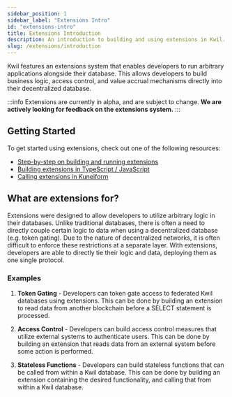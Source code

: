 ```yaml
---
sidebar_position: 1
sidebar_label: "Extensions Intro"
id: "extensions-intro"
title: Extensions Introduction
description: An introduction to building and using extensions in Kwil.
slug: /extensions/introduction
---
```


Kwil features an extensions system that enables developers to run arbitrary applications alongside their database.  This allows developers to build
business logic, access control, and value accrual mechanisms directly into their decentralized database.

:::info
Extensions are currently in alpha, and are subject to change.  **We are actively looking for feedback on the extensions system.**
:::

## Getting Started

To get started using extensions, check out one of the following resources:

- [Step-by-step on building and running extensions](/docs/extensions/quickstart)
- [Building extensions in TypeScript / JavaScript](/docs/extensions/packages/js-ts)
- [Calling extensions in Kuneiform](/docs/extensions/kuneiform)

## What are extensions for?

Extensions were designed to allow developers to utilize arbitrary logic in their databases.  Unlike traditional databases, there is often a need to directly
couple certain logic to data when using a decentralized database (e.g. token gating).  Due to the nature of decentralized networks, it is often difficult to
enforce these restrictions at a separate layer.  With extensions, developers are able to directly tie their logic and data, deploying them as one single protocol.

### Examples

1. **Token Gating** - Developers can token gate access to federated Kwil databases using extensions.  This can be done by building an extension to read data from another
blockchain before a SELECT statement is processed.

2. **Access Control** - Developers can build access control measures that utilize external systems to authenticate users.  This can be done by building an extension
that reads data from an external system before some action is performed.

3. **Stateless Functions** - Developers can build stateless functions that can be called from within a Kwil database.  This can be done by building an extension
containing the desired functionality, and calling that from within a Kwil database.